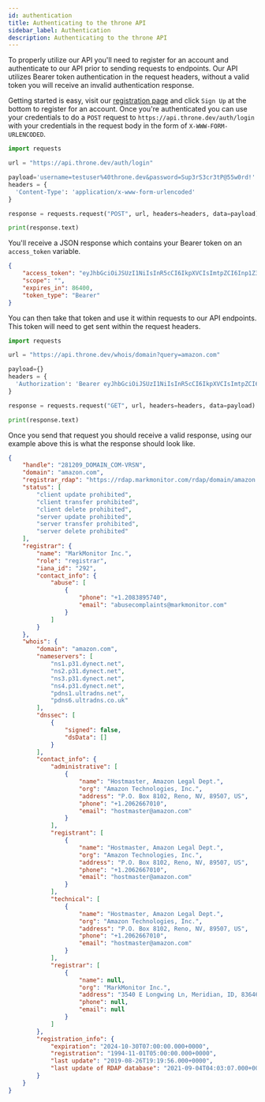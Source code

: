```yaml
---
id: authentication
title: Authenticating to the throne API
sidebar_label: Authentication
description: Authenticating to the throne API
---
```


To properly utilize our API you'll need to register for an account and authenticate to our API prior to sending requests to endpoints. Our API utilizes Bearer token authentication in the request headers, without a valid token you will receive an invalid authentication response.

Getting started is easy, visit our [registration page](https://api.throne.dev/auth/login) and click `Sign Up` at the bottom to register for an account. Once you're authenticated you can use your credentials to do a `POST` request to `https://api.throne.dev/auth/login` with your credentials in the request body in the form of `X-WWW-FORM-URLENCODED`.

```python title="Python - Requests Example"
import requests

url = "https://api.throne.dev/auth/login"

payload='username=testuser%40throne.dev&password=Sup3rS3cr3tP@55w0rd!'
headers = {
  'Content-Type': 'application/x-www-form-urlencoded'
}

response = requests.request("POST", url, headers=headers, data=payload)

print(response.text)
```

You'll receive a JSON response which contains your Bearer token on an `access_token` variable.

```json title="Token Response"
{
    "access_token": "eyJhbGciOiJSUzI1NiIsInR5cCI6IkpXVCIsImtpZCI6Inp1Z3RDRWtPM2hvNVIwM3YxbHJZeSJ9.eyJpc3MiOiJodHRwczovL3sdfwer23r4LnVzLmF1dGgwLmNvbS8iLCJzdWIiOiJDSFSD3243rfsadsfsdzRiYTAwNzFmMDExN2EiLCJhdWQiOiJodHRwczovL2FwaS50aHJvbmUuZGV2IiwiaWF0IjoxNjMwNzI2NzY5LCJleHAiOjE2MzA4MTMxNjksImF6cCI6IjdWYUNZdjdOS3piQWw4TkFrRDRFSktITDdHWnl6SVFhIiSDFSEDF3424323fsdfsdfqwewe3243IiLCJndHkiOiJwYXNzd29yZCIsInBlcm1pc3Npb25zIjpbInBlcm06YWRtaW5pc3RyYXRvciJdfQ.",
    "scope": "",
    "expires_in": 86400,
    "token_type": "Bearer"
}
```

You can then take that token and use it within requests to our API endpoints. This token will need to get sent within the request headers.

```python title="Request Example w/ Bearer"
import requests

url = "https://api.throne.dev/whois/domain?query=amazon.com"

payload={}
headers = {
  'Authorization': 'Bearer eyJhbGciOiJSUzI1NiIsInR5cCI6IkpXVCIsImtpZCI6Inp1Z3RDRWtPM2hvNVIwM3YxbHJZeSJ9.eyJpc3MiOiJodHRwczovL3sdfwer23r4LnVzLmF1dGgwLmNvbS8iLCJzdWIiOiJDSFSD3243rfsadsfsdzRiYTAwNzFmMDExN2EiLCJhdWQiOiJodHRwczovL2FwaS50aHJvbmUuZGV2IiwiaWF0IjoxNjMwNzI2NzY5LCJleHAiOjE2MzA4MTMxNjksImF6cCI6IjdWYUNZdjdOS3piQWw4TkFrRDRFSktITDdHWnl6SVFhIiSDFSEDF3424323fsdfsdfqwewe3243IiLCJndHkiOiJwYXNzd29yZCIsInBlcm1pc3Npb25zIjpbInBlcm06YWRtaW5pc3RyYXRvciJdfQ.'
}

response = requests.request("GET", url, headers=headers, data=payload)

print(response.text)
```

Once you send that request you should receive a valid response, using our example above this is what the response should look like.

```json title="Request Response"
{
    "handle": "281209_DOMAIN_COM-VRSN",
    "domain": "amazon.com",
    "registrar_rdap": "https://rdap.markmonitor.com/rdap/domain/amazon.com",
    "status": [
        "client update prohibited",
        "client transfer prohibited",
        "client delete prohibited",
        "server update prohibited",
        "server transfer prohibited",
        "server delete prohibited"
    ],
    "registrar": {
        "name": "MarkMonitor Inc.",
        "role": "registrar",
        "iana_id": "292",
        "contact_info": {
            "abuse": [
                {
                    "phone": "+1.2083895740",
                    "email": "abusecomplaints@markmonitor.com"
                }
            ]
        }
    },
    "whois": {
        "domain": "amazon.com",
        "nameservers": [
            "ns1.p31.dynect.net",
            "ns2.p31.dynect.net",
            "ns3.p31.dynect.net",
            "ns4.p31.dynect.net",
            "pdns1.ultradns.net",
            "pdns6.ultradns.co.uk"
        ],
        "dnssec": [
            {
                "signed": false,
                "dsData": []
            }
        ],
        "contact_info": {
            "administrative": [
                {
                    "name": "Hostmaster, Amazon Legal Dept.",
                    "org": "Amazon Technologies, Inc.",
                    "address": "P.O. Box 8102, Reno, NV, 89507, US",
                    "phone": "+1.2062667010",
                    "email": "hostmaster@amazon.com"
                }
            ],
            "registrant": [
                {
                    "name": "Hostmaster, Amazon Legal Dept.",
                    "org": "Amazon Technologies, Inc.",
                    "address": "P.O. Box 8102, Reno, NV, 89507, US",
                    "phone": "+1.2062667010",
                    "email": "hostmaster@amazon.com"
                }
            ],
            "technical": [
                {
                    "name": "Hostmaster, Amazon Legal Dept.",
                    "org": "Amazon Technologies, Inc.",
                    "address": "P.O. Box 8102, Reno, NV, 89507, US",
                    "phone": "+1.2062667010",
                    "email": "hostmaster@amazon.com"
                }
            ],
            "registrar": [
                {
                    "name": null,
                    "org": "MarkMonitor Inc.",
                    "address": "3540 E Longwing Ln, Meridian, ID, 83646, US",
                    "phone": null,
                    "email": null
                }
            ]
        },
        "registration_info": {
            "expiration": "2024-10-30T07:00:00.000+0000",
            "registration": "1994-11-01T05:00:00.000+0000",
            "last update": "2019-08-26T19:19:56.000+0000",
            "last update of RDAP database": "2021-09-04T04:03:07.000+0000"
        }
    }
}
```